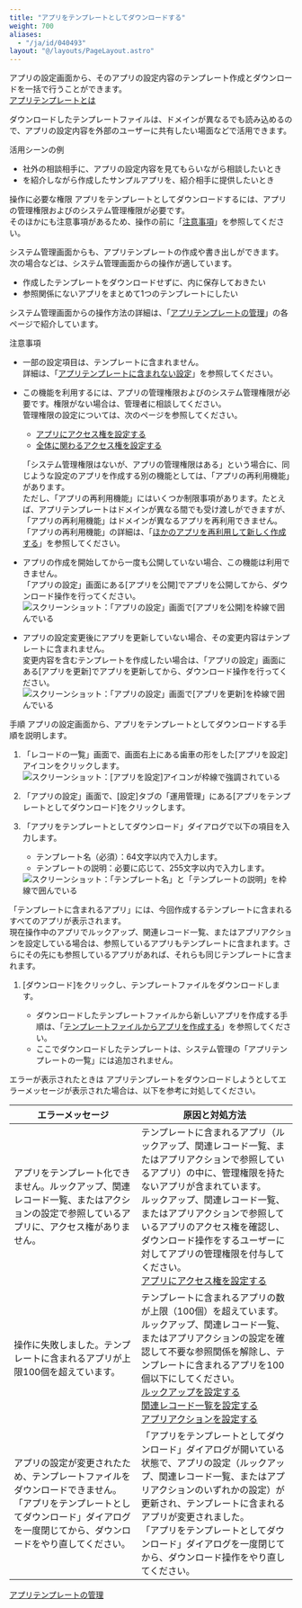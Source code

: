 ```yaml
---
title: "アプリをテンプレートとしてダウンロードする"
weight: 700
aliases:
  - "/ja/id/040493"
layout: "@/layouts/PageLayout.astro"
---
```




アプリの設定画面から、そのアプリの設定内容のテンプレート作成とダウンロードを一括で行うことができます。  
[アプリテンプレートとは](/k/ja/id/04022.html)

ダウンロードしたテンプレートファイルは、ドメインが異なる<Kintone />でも読み込めるので、アプリの設定内容を外部の<Kintone />ユーザーに共有したい場面などで活用できます。

<Heading id="app_settings_download_apptemplate_40">活用シーンの例</Heading>
* 社外の相談相手に、アプリの設定内容を見てもらいながら相談したいとき
* <Kintone />を紹介しながら作成したサンプルアプリを、紹介相手に提供したいとき

<Heading id="app_settings_download_apptemplate_50">操作に必要な権限</Heading>
アプリをテンプレートとしてダウンロードするには、アプリの管理権限および<Kintone />のシステム管理権限が必要です。  
そのほかにも注意事項があるため、操作の前に「[注意事項](/k/ja/id/040493.html#app_settings_download_apptemplate_10)」を参照してください。

<Note>

システム管理画面からも、アプリテンプレートの作成や書き出しができます。  
次の場合などは、システム管理画面からの操作が適しています。

* 作成したテンプレートをダウンロードせずに、<Kintone />内に保存しておきたい
* 参照関係にないアプリをまとめて1つのテンプレートにしたい

システム管理画面からの操作方法の詳細は、「[アプリテンプレートの管理](/k/ja/id/04017.html)」の各ページで紹介しています。


</Note>

<Heading id="app_settings_download_apptemplate_10">注意事項</Heading>
* 一部の設定項目は、テンプレートに含まれません。  
  詳細は、「[アプリテンプレートに含まれない設定](/k/ja/id/04021.html)」を参照してください。

* この機能を利用するには、アプリの管理権限および<Kintone />のシステム管理権限が必要です。権限がない場合は、管理者に相談してください。  
  管理権限の設定については、次のページを参照してください。
  * [アプリにアクセス権を設定する](/k/ja/id/040589.html)
  * [<Kintone />全体に関わるアクセス権を設定する](/k/ja/id/040867.html)

   <Hint>

   「システム管理権限はないが、アプリの管理権限はある」という場合に、同じような設定のアプリを作成する別の機能としては、「アプリの再利用機能」があります。  
   ただし、「アプリの再利用機能」にはいくつか制限事項があります。たとえば、アプリテンプレートはドメインが異なる<Kintone />間でも受け渡しができますが、「アプリの再利用機能」はドメインが異なるアプリを再利用できません。  
  「アプリの再利用機能」の詳細は、「[ほかのアプリを再利用して新しく作成する](/k/ja/id/040630.html)」を参照してください。

   
   </Hint>

* アプリの作成を開始してから一度も公開していない場合、この機能は利用できません。  
  「アプリの設定」画面にある[アプリを公開]でアプリを公開してから、ダウンロード操作を行ってください。  
  <Img src="/k/kintone/img-ja/app_settings_download_apptemplate_img01.png" alt="スクリーンショット：「アプリの設定」画面で[アプリを公開]を枠線で囲んでいる" />

* アプリの設定変更後にアプリを更新していない場合、その変更内容はテンプレートに含まれません。  
  変更内容を含むテンプレートを作成したい場合は、「アプリの設定」画面にある[アプリを更新]でアプリを更新してから、ダウンロード操作を行ってください。  
  <Img src="/k/kintone/img-ja/app_settings_download_apptemplate_img02.png" alt="スクリーンショット：「アプリの設定」画面で[アプリを更新]を枠線で囲んでいる" />

<Heading id="app_settings_download_apptemplate_20">手順</Heading>
アプリの設定画面から、アプリをテンプレートとしてダウンロードする手順を説明します。

1. 「レコードの一覧」画面で、画面右上にある歯車の形をした[アプリを設定]アイコンをクリックします。  
   <Img src="/k/kintone/img/settings_new_icon.png" alt="スクリーンショット：[アプリを設定]アイコンが枠線で強調されている" />

1. 「アプリの設定」画面で、[設定]タブの「運用管理」にある[アプリをテンプレートとしてダウンロード]をクリックします。

1. 「アプリをテンプレートとしてダウンロード」ダイアログで以下の項目を入力します。
    * テンプレート名（必須）：64文字以内で入力します。
    * テンプレートの説明：必要に応じて、255文字以内で入力します。
   <Img src="/k/kintone/img-ja/app_settings_download_apptemplate_img03.png" alt="スクリーンショット：「テンプレート名」と「テンプレートの説明」を枠線で囲んでいる" />

   <Note>

  「テンプレートに含まれるアプリ」には、今回作成するテンプレートに含まれるすべてのアプリが表示されます。  
  現在操作中のアプリでルックアップ、関連レコード一覧、またはアプリアクションを設定している場合は、参照しているアプリもテンプレートに含まれます。さらにその先にも参照しているアプリがあれば、それらも同じテンプレートに含まれます。

   
   </Note>

1. [ダウンロード]をクリックし、テンプレートファイルをダウンロードします。

   <Note> 

   * ダウンロードしたテンプレートファイルから新しいアプリを作成する手順は、「[テンプレートファイルからアプリを作成する](/k/ja/id/040627.html)」を参照してください。
   * ここでダウンロードしたテンプレートは、システム管理の「アプリテンプレートの一覧」には追加されません。

   
   </Note>

<Heading id="app_settings_download_apptemplate_30">エラーが表示されたときは</Heading>
アプリテンプレートをダウンロードしようとしてエラーメッセージが表示された場合は、以下を参考に対処してください。

<table>
    <thead>
        <tr>
            <th>エラーメッセージ</th>
            <th>原因と対処方法</th>
        </tr>
    </thead>
    <tbody>
        <tr>
            <td>アプリをテンプレート化できません。ルックアップ、関連レコード一覧、またはアクションの設定で参照しているアプリに、アクセス権がありません。</td>
            <td>
              テンプレートに含まれるアプリ（ルックアップ、関連レコード一覧、またはアプリアクションで参照しているアプリ）の中に、管理権限を持たないアプリが含まれています。<br />ルックアップ、関連レコード一覧、またはアプリアクションで参照しているアプリのアクセス権を確認し、ダウンロード操作をするユーザーに対してアプリの管理権限を付与してください。<br />
              <a href="/k/ja/id/040589.html">アプリにアクセス権を設定する</a>
            </td>
        </tr>
        <tr>
            <td>操作に失敗しました。テンプレートに含まれるアプリが上限100個を超えています。</td>
            <td>
              テンプレートに含まれるアプリの数が上限（100個）を超えています。<br />ルックアップ、関連レコード一覧、またはアプリアクションの設定を確認して不要な参照関係を解除し、テンプレートに含まれるアプリを100個以下にしてください。<br />
              <a href="/k/ja/id/040547.html">ルックアップを設定する</a><br />
              <a href="/k/ja/id/040552.html">関連レコード一覧を設定する</a><br />
              <a href="/k/ja/id/040487.html">アプリアクションを設定する</a>
            </td>
        </tr>
        <tr>
            <td>アプリの設定が変更されたため、テンプレートファイルをダウンロードできません。「アプリをテンプレートとしてダウンロード」ダイアログを一度閉じてから、ダウンロードをやり直してください。</td>
            <td>「アプリをテンプレートとしてダウンロード」ダイアログが開いている状態で、アプリの設定（ルックアップ、関連レコード一覧、またはアプリアクションのいずれかの設定）が更新され、テンプレートに含まれるアプリが変更されました。<br />「アプリをテンプレートとしてダウンロード」ダイアログを一度閉じてから、ダウンロード操作をやり直してください。</td>
        </tr>
    </tbody>
</table>

<Reference>

[アプリテンプレートの管理](/k/ja/id/04017.html)


</Reference>
